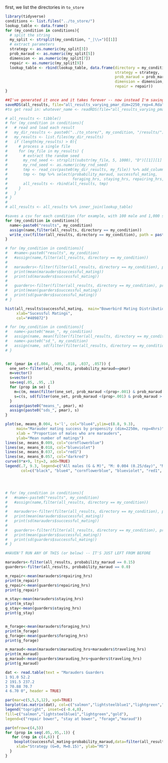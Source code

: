 first, we list the directories in `to_store`

```{r}
library(tidyverse)
conditions <- list.files("../to_store/")
lookup_table <- data.frame()
for (my_condition in conditions){
  # split the string
  my_split <- strsplit(my_condition, "_|\\=")[[1]]
  # extract parameters
  strategy <- as.numeric(my_split[3])
  prob_maraud <- as.numeric(my_split[5])
  dimension <- as.numeric(my_split[7])
  repair <- as.numeric(my_split[9])
  lookup_table <- rbind(lookup_table, data.frame(directory = my_condition, 
                                                 strategy = strategy,
                                                 prob_maraud = prob_maraud,
                                                 dimension = dimension,
                                                 repair = repair))
}
```



```{r}
##I've generated it once and it takes forever -- now instead I'm saving it as a dataframe
saveRDS(all_results, file="all_results_varying_pmar_dim=2250_rep=4.Rda")
#to get read in: whatever_name <- readRDS(file="all_results_varying_pmar_dim=2250_rep=4.Rda")

# all_results <- tibble()
# for (my_condition in conditions){
#   # read and load each result
#   my_dir_results <- paste0("../to_store/", my_condition, "/results/")
#   my_results <- list.files(my_dir_results)
#   if (length(my_results) > 0){
#     # process a single file
#     for (my_file in my_results) {
#       # extract the random seed
#       my_rnd_seed <- strsplit(substr(my_file, 5, 1000), "D")[[1]][1]
#       my_rnd_seed <- as.numeric(my_rnd_seed)
#       tmp <- read_csv(paste0(my_dir_results, my_file)) %>% add_column(rnd_seed = my_rnd_seed, directory = my_condition)
#       tmp <- tmp %>% select(probability_maraud, successful_mating, 
#                             foraging_hrs, staying_hrs, repairing_hrs, marauding_events, marauding_hrs, marauding_events, traveling_hrs, rnd_seed, directory)
#       all_results <- rbind(all_results, tmp)
#     }
#   }
# }
# 
# all_results <- all_results %>% inner_join(lookup_table)


```



```{r}

#saves a csv for each condition (for example, with 100 male and 1,000 simulations, this results in 100,000 rows)
for (my_condition in conditions){
  name<-paste0("results", my_condition) 
  assign(name,filter(all_results, directory == my_condition))
  write_csv(filter(all_results, directory == my_condition), path = paste0("results",my_condition,'.csv'))
}

```


```{r}
# for (my_condition in conditions){
#   #name<-paste0("results", my_condition) 
#   #assign(name,filter(all_results, directory == my_condition))
#   
#   marauders<-filter(filter(all_results, directory == my_condition), probability_maraud == 0.15)
#   print(mean(marauders$successful_mating))
#   print(sd(marauders$successful_mating))
#   
#   guarders<-filter(filter(all_results, directory == my_condition), probability_maraud == 0.0)
#   print(mean(guarders$successful_mating))
#   print(sd(guarders$successful_mating))
# }


```



```{r}
hist(all_results$successful_mating,  main="Bowerbird Mating Distribution", 
     xlab="Sucessful Matings",  
     col="#409872")

```

```{r}
# for (my_condition in conditions){
#   name<-paste0("mean_", my_condition) 
#   assign(name, mean(filter(filter(all_results, directory == my_condition), probability_maraud==0.15)$successful_mating))
#   name<-paste0("sd_", my_condition) 
#   assign(name, sd(filter(filter(all_results, directory == my_condition), probability_maraud==0.15)$successful_mating))
# }


for (pmar in c(.004, .009, .018, .037, .057)) {
  one_set<-filter(all_results, probability_maraud==pmar)
  m=vector()
  s=vector()
  se=seq(.05, .95, .1)
  for (prop in se) {
    m=c(m, mean(filter(one_set, prob_maraud <(prop+.001) & prob_maraud > (prop - .001))$successful_mating)) 
    s=c(s, sd(filter(one_set, prob_maraud <(prop+.001) & prob_maraud > (prop - .001))$successful_mating))
  }
  assign(paste0("means_", pmar), m)
  assign(paste0("sds_", pmar), s)
}

plot(se, means_0.004, t='l', col="blue4",ylim=c(8.8, 9.3), 
     main="Marauder mating success by propensity (dim=2250m, rep=4hrs)", 
     xlab = "Proportion of males who are marauders",
     ylab="Mean number of matings")
lines(se, means_0.009, col="cornflowerblue")
lines(se, means_0.018, col="blueviolet")
lines(se, means_0.037, col="red1")
lines(se, means_0.057, col="darkred")
curve(0*x+9, lty=3, add=TRUE)
legend(.7, 9.3, legend=c("All males (G & M)", "M: 0.004 (0.25/day)", "M: 0.009 (0.5/day)", "M: 0.018 (1/day)", "M: 0.037 (2/day)", "M: 0.057 (3/day)"),
       col=c("black", "blue4", "cornflowerblue", "blueviolet", "red1", "darkred"), lty=c(3,1,1,1,1,1), cex=0.8)




# for (my_condition in conditions){
#   #name<-paste0("results", my_condition)
#   #assign(name,filter(all_results, directory == my_condition))
# 
#   marauders<-filter(filter(all_results, directory == my_condition), probability_maraud == 0.15)
#   print(mean(marauders$successful_mating))
#   print(sd(marauders$successful_mating))
# 
#   guarders<-filter(filter(all_results, directory == my_condition), probability_maraud == 0.0)
#   print(mean(guarders$successful_mating))
#   print(sd(guarders$successful_mating))
# }
```

```{r}
#HAVEN'T RUN ANY OF THIS (or below) -- IT'S JUST LEFT FROM BEFORE

marauders<-filter(all_results, probability_maraud == 0.15)
guarders<-filter(all_results, probability_maraud == 0.0)

m_repair<-mean(marauders$repairing_hrs)
print(m_repair)
g_repair<-mean(guarders$repairing_hrs)
print(g_repair)

m_stay<-mean(marauders$staying_hrs)
print(m_stay)
g_stay<-mean(guarders$staying_hrs)
print(g_stay)


m_forage<-mean(marauders$foraging_hrs)
print(m_forage)
g_forage<-mean(guarders$foraging_hrs)
print(g_forage)

m_maraud<-mean(marauders$marauding_hrs+marauders$traveling_hrs)
print(m_maraud)
g_maraud<-mean(guarders$marauding_hrs+guarders$traveling_hrs)
print(g_maraud)

dat <- read.table(text = "Marauders Guarders 
1 91.0 52.2
2 191.5 237.2
3 70.88 70.7
4 6.70 0", header = TRUE)

par(mar=c(5,5,5,12), xpd=TRUE)
barplot(as.matrix(dat), col=c("salmon","lightsteelblue1","lightgreen","gold"))
legend("topright", inset=c(-0.4,0),             
fill=c("salmon","lightsteelblue1","lightgreen","gold"),
legend=c("repair bower", "stay at bower", "forage","maraud"))
```

```{r}

par(mfrow=c(4,5))
for (prop in seq(.05,.95,.1)) {
   for (rep in c(4,6)) {
    boxplot(successful_mating~probability_maraud,data=filter(all_results, prob_maraud<(prop+.001) & prob_maraud>(prop-.001) & dimension==900 & repair == rep), main=paste("rep time =", rep, "prop M =", prop), 
     xlab="Strategy (G=0, M=0.15)", ylab="MS") 
  } 
}


```


